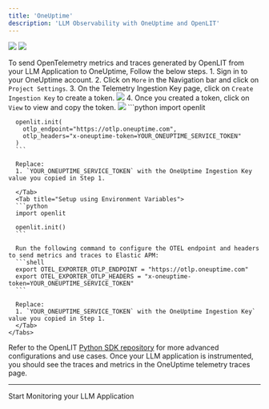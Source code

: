 ```yaml
---
title: 'OneUptime'
description: 'LLM Observability with OneUptime and OpenLIT'
---
```


<Frame>
  <img src="/images/oneuptime-dashboard-1.png" />
  <img src="/images/oneuptime-dashboard-2.png" />
</Frame>

To send OpenTelemetry metrics and traces generated by OpenLIT from your LLM Application to OneUptime, Follow the below steps.
<Steps>
  <Step title="Get your OneUptime OpenTelemetry Credentials">
    <Steps>
      1. Sign in to your OneUptime account.
      2. Click on `More` in the Navigation bar and click on `Project Settings`.
      3. On the Telemetry Ingestion Key page, click on `Create Ingestion Key` to create a token. 
        ![](https://oneuptime.com/docs/static/images/TelemetryIngestionKeys.png)
      4. Once you created a token, click on `View` to view and copy the token.
        ![](https://oneuptime.com/docs/static/images/TelemetryIngestionKeyView.png)
    </Steps>
  </Step>
  <Step title="Add the following two lines to your application code:">
    <Tabs>
      <Tab title="Setup using function arguments">
      ```python
      import openlit

      openlit.init(
        otlp_endpoint="https://otlp.oneuptime.com", 
        otlp_headers="x-oneuptime-token=YOUR_ONEUPTIME_SERVICE_TOKEN"
      )
      ```

      Replace:
      1. `YOUR_ONEUPTIME_SERVICE_TOKEN` with the OneUptime Ingestion Key value you copied in Step 1. 

      </Tab>
      <Tab title="Setup using Environment Variables">
      ```python
      import openlit

      openlit.init()
      ```

      Run the following command to configure the OTEL endpoint and headers to send metrics and traces to Elastic APM:
      ```shell
      export OTEL_EXPORTER_OTLP_ENDPOINT = "https://otlp.oneuptime.com"
      export OTEL_EXPORTER_OTLP_HEADERS = "x-oneuptime-token=YOUR_ONEUPTIME_SERVICE_TOKEN"
      ```

      Replace:
      1. `YOUR_ONEUPTIME_SERVICE_TOKEN` with the OneUptime Ingestion Key` value you copied in Step 1. 
      </Tab>
    </Tabs>
  Refer to the OpenLIT [Python SDK repository](https://github.com/openlit/openlit/tree/main/sdk/python) for more advanced configurations and use cases.
  </Step>
  <Step title="Visualize in OneUptime">
  Once your LLM application is instrumented, you should see the traces and metrics in the OneUptime telemetry traces page.
  </Step>
</Steps>


---

<CardGroup cols={2}>
<Card title="Integrations" href="/latest/integrations/introduction" icon='circle-nodes'>
Start Monitoring your LLM Application 
</Card>
</CardGroup>

  